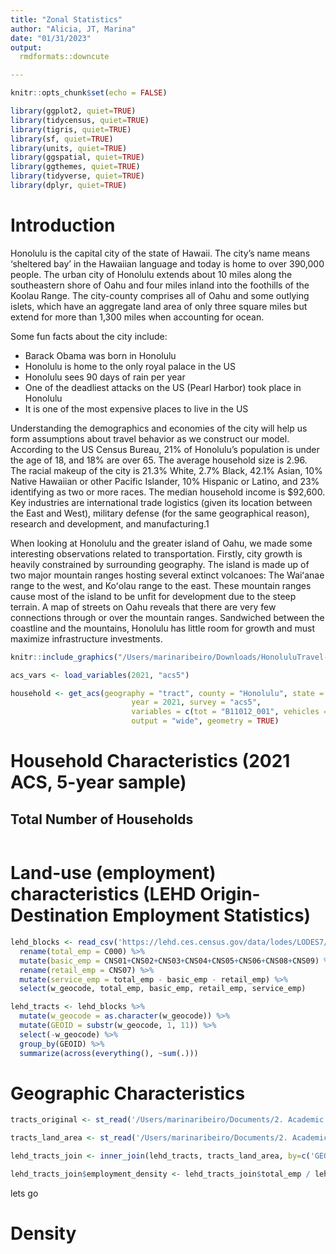 ```yaml
---
title: "Zonal Statistics"
author: "Alicia, JT, Marina"
date: "01/31/2023"
output: 
  rmdformats::downcute

---
```


```r
knitr::opts_chunk$set(echo = FALSE)
```

```r
library(ggplot2, quiet=TRUE)
library(tidycensus, quiet=TRUE)
library(tigris, quiet=TRUE)
library(sf, quiet=TRUE)
library(units, quiet=TRUE)
library(ggspatial, quiet=TRUE)
library(ggthemes, quiet=TRUE)
library(tidyverse, quiet=TRUE)
library(dplyr, quiet=TRUE)
```

# Introduction

Honolulu is the capital city of the state of Hawaii. The city’s name means ‘sheltered bay’ in the Hawaiian language and today is home to over 390,000 people. The urban city of Honolulu extends about 10 miles along the southeastern shore of Oahu and four miles inland into the foothills of the Koolau Range. The city-county comprises all of Oahu and some outlying islets, which have an aggregate land area of only three square miles but extend for more than 1,300 miles when accounting for ocean.  

Some fun facts about the city include: 

* Barack Obama was born in Honolulu 
* Honolulu is home to the only royal palace in the US 
* Honolulu sees 90 days of rain per year 
* One of the deadliest attacks on the US (Pearl Harbor) took place in Honolulu 
* It is one of the most expensive places to live in the US 

Understanding the demographics and economies of the city will help us form assumptions about travel behavior as we construct our model. According to the US Census Bureau, 21% of Honolulu’s population is under the age of 18, and 18% are over 65. The average household size is 2.96. The racial makeup of the city is 21.3% White, 2.7% Black, 42.1% Asian, 10% Native Hawaiian or other Pacific Islander, 10% Hispanic or Latino, and 23% identifying as two or more races. The median household income is $92,600. Key industries are international trade logistics (given its location between the East and West), military defense (for the same geographical reason), research and development, and manufacturing.1 

When looking at Honolulu and the greater island of Oahu, we made some interesting observations related to transportation. Firstly, city growth is heavily constrained by surrounding geography. The island is made up of two major mountain ranges hosting several extinct volcanoes: The Waiʻanae range to the west, and Koʻolau range to the east. These mountain ranges cause most of the island to be unfit for development due to the steep terrain. A map of streets on Oahu reveals that there are very few connections through or over the mountain ranges. Sandwiched between the coastline and the mountains, Honolulu has little room for growth and must maximize infrastructure investments.

```r
knitr::include_graphics("/Users/marinaribeiro/Downloads/HonoluluTravel-main-4/Hono-Maps-01.png")
```
<!-- Data gathering
Get ACS Household Data Variables -->
```r
acs_vars <- load_variables(2021, "acs5")
```
<!-- get ACS household characteristics -->
```r
household <- get_acs(geography = "tract", county = "Honolulu", state = "HI", 
                           year = 2021, survey = "acs5",
                           variables = c(tot = "B11012_001", vehicles = "B08201_002"),
                           output = "wide", geometry = TRUE) 
```

# Household Characteristics (2021 ACS, 5-year sample)

## Total Number of Households

```r
```

# Land-use (employment) characteristics (LEHD Origin-Destination Employment Statistics)
 
```r
lehd_blocks <- read_csv('https://lehd.ces.census.gov/data/lodes/LODES7/hi/wac/hi_wac_S000_JT00_2019.csv.gz', show_col_types = FALSE) %>%
  rename(total_emp = C000) %>%
  mutate(basic_emp = CNS01+CNS02+CNS03+CNS04+CNS05+CNS06+CNS08+CNS09) %>%
  rename(retail_emp = CNS07) %>%
  mutate(service_emp = total_emp - basic_emp - retail_emp) %>%
  select(w_geocode, total_emp, basic_emp, retail_emp, service_emp)
```

```r
lehd_tracts <- lehd_blocks %>%
  mutate(w_geocode = as.character(w_geocode)) %>%
  mutate(GEOID = substr(w_geocode, 1, 11)) %>%
  select(-w_geocode) %>%
  group_by(GEOID) %>%
  summarize(across(everything(), ~sum(.)))
```

# Geographic Characteristics

```r
tracts_original <- st_read('/Users/marinaribeiro/Documents/2. Academic Career/3. MA Degree/Harvard GSD/4. Terms/4. Spring 2023/SES 5394 Travel Behavior and Forecasting/2. Assignments/A02 Zonal Statistics/HonoluluTravel/Census_Tracts_(2010).geojson')
```

```r
tracts_land_area <- st_read('/Users/marinaribeiro/Documents/2. Academic Career/3. MA Degree/Harvard GSD/4. Terms/4. Spring 2023/SES 5394 Travel Behavior and Forecasting/2. Assignments/A02 Zonal Statistics/HonoluluTravel/Census_Tracts_2010_Land_KM.geojson')
```

```r
lehd_tracts_join <- inner_join(lehd_tracts, tracts_land_area, by=c('GEOID'='GEOID10'))
```

```r
lehd_tracts_join$employment_density <- lehd_tracts_join$total_emp / lehd_tracts_join$Land_Area
```
lets go

# Density
